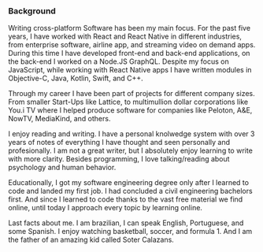 
<div className={styles.Document}>
  <Bio />

  ### Background

Writing cross-platform Software has been my main focus. For the past five years, I have worked with React and React Native in different industries, from enterprise software, airline app, and streaming video on demand apps. During this time I have developed front-end and back-end applications, on the back-end I worked on a Node.JS GraphQL. Despite my focus on JavaScript, while working with React Native apps I have written modules in Objective-C, Java, Kotlin, Swift, and C++.   

Through my career I have been part of projects for different company sizes. From smaller Start-Ups like Lattice, to multimullion dollar corporations like You.i TV where I helped  produce software for companies like Peloton, A&E, NowTV, MediaKind, and others.

I enjoy reading and writing. I have a personal knolwedge system with over 3 years of notes of everything I have thought and seen personally and profesionally. I am not a great writer, but I absolutely enjoy learning to write with more clarity. Besides programming, I love talking/reading about psychology and human behavior.  

Educationally, I got my software engineering degree only after I learned to code and landed my first job. I had concluded a civil engineering bachelors first.  And since I learned to code thanks to the vast free material we find online, until today I approach every topic by learning online.  

Last facts about me. I am brazilian, I can speak English, Portuguese, and some Spanish. I enjoy watching basketball, soccer, and formula 1. And I am the father of an amazing kid called Soter Calazans.  

</div>
